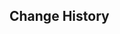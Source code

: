 {{Repertoire of Myriad Melodies Score
|name        = Liyue
|image       = Repertoire of Myriad Melodies Cover 13.png
|album       = Liyue: Jade Moon Upon a Sea of Clouds
|order       = 1
|soundtrack  = Liyue (Soundtrack)
|bpm         = 120
|duration    = 3m 7s
|level_1     = Normal
|stars_1     = 2
|reward_1    = Repertoire Coins*20
|notes_1     = 218
|level_2     = Hard
|stars_2     = 3
|reward_2    = Repertoire Coins*40
|notes_2     = 275
|level_3     = Pro
|stars_3     = 4
|reward_3    = Repertoire Coins*60
|notes_3     = 385
|level_4     = Legendary
|stars_4     = 7
|notes_4     = 503
}}

==Change History==
{{Change History|5.3}}